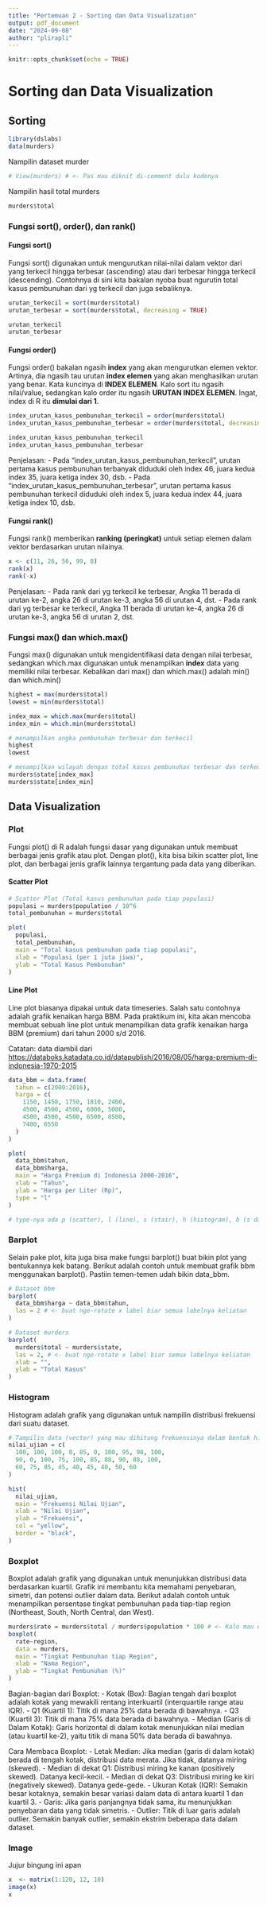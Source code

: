 ```yaml
---
title: "Pertemuan 2 - Sorting dan Data Visualization"
output: pdf_document
date: "2024-09-08"
author: "plirapli"
---
```


```r
knitr::opts_chunk$set(echo = TRUE)
```

# Sorting dan Data Visualization

## Sorting

```r
library(dslabs)
data(murders)
```

Nampilin dataset murder

```r
# View(murders) # <- Pas mau diknit di-comment dulu kodenya
```

Nampilin hasil total murders

```r
murders$total
```

### Fungsi sort(), order(), dan rank()

#### Fungsi sort()

Fungsi sort() digunakan untuk mengurutkan nilai-nilai dalam vektor dari yang terkecil hingga terbesar (ascending) atau dari terbesar hingga terkecil (descending). Contohnya di sini kita bakalan nyoba buat ngurutin total kasus pembunuhan dari yg terkecil dan juga sebaliknya.

```r
urutan_terkecil = sort(murders$total)
urutan_terbesar = sort(murders$total, decreasing = TRUE)

urutan_terkecil
urutan_terbesar
```

#### Fungsi order()

Fungsi order() bakalan ngasih **index** yang akan mengurutkan elemen vektor. Artinya, dia ngasih tau urutan **index elemen** yang akan menghasilkan urutan yang benar. Kata kuncinya di **INDEX ELEMEN**. Kalo sort itu ngasih nilai/value, sedangkan kalo order itu ngasih **URUTAN INDEX ELEMEN**. Ingat, index di R itu **dimulai dari 1**.

```r
index_urutan_kasus_pembunuhan_terkecil = order(murders$total)
index_urutan_kasus_pembunuhan_terbesar = order(murders$total, decreasing = TRUE)

index_urutan_kasus_pembunuhan_terkecil
index_urutan_kasus_pembunuhan_terbesar
```

Penjelasan: - Pada "index_urutan_kasus_pembunuhan_terkecil", urutan pertama kasus pembunuhan terbanyak diduduki oleh index 46, juara kedua index 35, juara ketiga index 30, dsb. - Pada "index_urutan_kasus_pembunuhan_terbesar", urutan pertama kasus pembunuhan terkecil diduduki oleh index 5, juara kedua index 44, juara ketiga index 10, dsb.

#### Fungsi rank()

Fungsi rank() memberikan **ranking (peringkat)** untuk setiap elemen dalam vektor berdasarkan urutan nilainya.

```r
x <- c(11, 26, 56, 99, 8)
rank(x)
rank(-x)
```

Penjelasan: - Pada rank dari yg terkecil ke terbesar, Angka 11 berada di urutan ke-2, angka 26 di urutan ke-3, angka 56 di urutan 4, dst. - Pada rank dari yg terbesar ke terkecil, Angka 11 berada di urutan ke-4, angka 26 di urutan ke-3, angka 56 di urutan 2, dst.

### Fungsi max() dan which.max()

Fungsi max() digunakan untuk mengidentifikasi data dengan nilai terbesar, sedangkan which.max digunakan untuk menampilkan **index** data yang memiliki nilai terbesar. Kebalikan dari max() dan which.max() adalah min() dan which.min()

```r
highest = max(murders$total)
lowest = min(murders$total)

index_max = which.max(murders$total)
index_min = which.min(murders$total)

# menampilkan angka pembunuhan terbesar dan terkecil
highest
lowest

# menampilkan wilayah dengan total kasus pembunuhan terbesar dan terkecil
murders$state[index_max]
murders$state[index_min]
```

## Data Visualization

### Plot

Fungsi plot() di R adalah fungsi dasar yang digunakan untuk membuat berbagai jenis grafik atau plot. Dengan plot(), kita bisa bikin scatter plot, line plot, dan berbagai jenis grafik lainnya tergantung pada data yang diberikan.

#### Scatter Plot

```r
# Scatter Plot (Total kasus pembunuhan pada tiap populasi)
populasi = murders$population / 10^6
total_pembunuhan = murders$total

plot(
  populasi,
  total_pembunuhan,
  main = "Total kasus pembunuhan pada tiap populasi",
  xlab = "Populasi (per 1 juta jiwa)",
  ylab = "Total Kasus Pembunuhan"
)
```

#### Line Plot

Line plot biasanya dipakai untuk data timeseries. Salah satu contohnya adalah grafik kenaikan harga BBM. Pada praktikum ini, kita akan mencoba membuat sebuah line plot untuk menampilkan data grafik kenaikan harga BBM (premium) dari tahun 2000 s/d 2016.

Catatan: data diambil dari <https://databoks.katadata.co.id/datapublish/2016/08/05/harga-premium-di-indonesia-1970-2015>

```r
data_bbm = data.frame(
  tahun = c(2000:2016),
  harga = c(
    1150, 1450, 1750, 1810, 2400, 
    4500, 4500, 4500, 6000, 5000, 
    4500, 4500, 4500, 6500, 8500, 
    7400, 6550
  )
)

plot(
  data_bbm$tahun,
  data_bbm$harga,
  main = "Harga Premium di Indonesia 2000-2016",
  xlab = "Tahun",
  ylab = "Harga per Liter (Rp)",
  type = "l"
)

# type-nya ada p (scatter), l (line), s (stair), h (histogram), b (s dan l), o (kaya b tapi nyambung garisnya)
```

### Barplot

Selain pake plot, kita juga bisa make fungsi barplot() buat bikin plot yang bentukannya kek batang. Berikut adalah contoh untuk membuat grafik bbm menggunakan barplot(). Pastiin temen-temen udah bikin data_bbm.

```r
# Dataset bbm
barplot(
  data_bbm$harga ~ data_bbm$tahun,
  las = 2 # <- buat nge-rotate x label biar semua labelnya keliatan
)

# Dataset murders
barplot(
  murders$total ~ murders$state,
  las = 2, # <- buat nge-rotate x label biar semua labelnya keliatan
  xlab = "",
  ylab = "Total Kasus"
)
```

### Histogram

Histogram adalah grafik yang digunakan untuk nampilin distribusi frekuensi dari suatu dataset.

```r
# Tampilin data (vector) yang mau dihitung frekuensinya dalam bentuk histogram pake fungsi hist(). Dalam hal ini kita mau nyoba ngitung frekuensi nilai ujian.
nilai_ujian = c(
  100, 100, 100, 0, 85, 0, 100, 95, 90, 100,
  90, 0, 100, 75, 100, 85, 88, 90, 88, 100, 
  60, 75, 85, 45, 40, 45, 40, 50, 60
)

hist(
  nilai_ujian,
  main = "Frekuensi Nilai Ujian",
  xlab = "Nilai Ujian",
  ylab = "Frekuensi",
  col = "yellow",
  border = "black",
)
```

### Boxplot

Boxplot adalah grafik yang digunakan untuk menunjukkan distribusi data berdasarkan kuartil. Grafik ini membantu kita memahami penyebaran, simetri, dan potensi outlier dalam data. Berikut adalah contoh untuk menampilkan persentase tingkat pembunuhan pada tiap-tiap region (Northeast, South, North Central, dan West).

```r
murders$rate = murders$total / murders$population * 100 # <- Kalo mau enak dibaca dikali 100000
boxplot(
  rate~region,
  data = murders,
  main = "Tingkat Pembunuhan tiap Region",
  xlab = "Nama Region",
  ylab = "Tingkat Pembunuhan (%)"
)
```

Bagian-bagian dari Boxplot: - Kotak (Box): Bagian tengah dari boxplot adalah kotak yang mewakili rentang interkuartil (interquartile range atau IQR). - Q1 (Kuartil 1): Titik di mana 25% data berada di bawahnya. - Q3 (Kuartil 3): Titik di mana 75% data berada di bawahnya. - Median (Garis di Dalam Kotak): Garis horizontal di dalam kotak menunjukkan nilai median (atau kuartil ke-2), yaitu titik di mana 50% data berada di bawahnya.

Cara Membaca Boxplot: - Letak Median: Jika median (garis di dalam kotak) berada di tengah kotak, distribusi data merata. Jika tidak, datanya miring (skewed). - Median di dekat Q1: Distribusi miring ke kanan (positively skewed). Datanya kecil-kecil. - Median di dekat Q3: Distribusi miring ke kiri (negatively skewed). Datanya gede-gede. - Ukuran Kotak (IQR): Semakin besar kotaknya, semakin besar variasi dalam data di antara kuartil 1 dan kuartil 3. - Garis: Jika garis panjangnya tidak sama, itu menunjukkan penyebaran data yang tidak simetris. - Outlier: Titik di luar garis adalah outlier. Semakin banyak outlier, semakin ekstrim beberapa data dalam dataset.

### Image

Jujur bingung ini apan

```r
x  <- matrix(1:120, 12, 10)
image(x)
x
```
